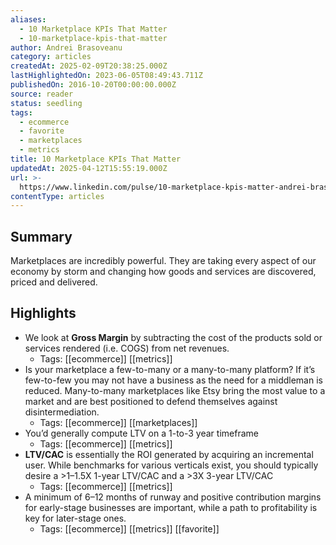 ```yaml
---
aliases:
  - 10 Marketplace KPIs That Matter
  - 10-marketplace-kpis-that-matter
author: Andrei Brasoveanu
category: articles
createdAt: 2025-02-09T20:38:25.000Z
lastHighlightedOn: 2023-06-05T08:49:43.711Z
publishedOn: 2016-10-20T00:00:00.000Z
source: reader
status: seedling
tags:
  - ecommerce
  - favorite
  - marketplaces
  - metrics
title: 10 Marketplace KPIs That Matter
updatedAt: 2025-04-12T15:55:19.000Z
url: >-
  https://www.linkedin.com/pulse/10-marketplace-kpis-matter-andrei-brasoveanu/?source=trendsvc&medium=email&utm_source=convertkit&utm_medium=email&utm_campaign=%F0%9F%A7%B0+ChatGPT+SEO+Tools+%F0%9F%92%8C+Growing+Newsletters+%F0%9F%93%8A+10+Marketplace+KPIs%20-%2010681098
contentType: articles
---
```

## Summary

Marketplaces are incredibly powerful. They are taking every aspect of our economy by storm and changing how goods and services are discovered, priced and delivered.

## Highlights

- We look at **Gross Margin** by subtracting the cost of the products sold or services rendered (i.e. COGS) from net revenues.
    - Tags: [[ecommerce]] [[metrics]]
- Is your marketplace a few-to-many or a many-to-many platform? If it’s few-to-few you may not have a business as the need for a middleman is reduced. Many-to-many marketplaces like Etsy bring the most value to a market and are best positioned to defend themselves against disintermediation.
    - Tags: [[ecommerce]] [[marketplaces]]
- You’d generally compute LTV on a 1-to-3 year timeframe
    - Tags: [[ecommerce]] [[metrics]]
- **LTV/CAC** is essentially the ROI generated by acquiring an incremental user. While benchmarks for various verticals exist, you should typically desire a >1–1.5X 1-year LTV/CAC and a >3X 3-year LTV/CAC
    - Tags: [[ecommerce]] [[metrics]]
- A minimum of 6–12 months of runway and positive contribution margins for early-stage businesses are important, while a path to profitability is key for later-stage ones.
    - Tags: [[ecommerce]] [[metrics]] [[favorite]]
